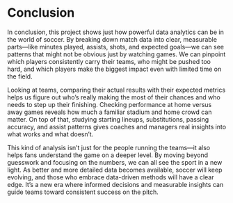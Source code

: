 # Conclusion

In conclusion, this project shows just how powerful data analytics can be in the world of soccer. By breaking down match data into clear, measurable parts—like minutes played, assists, shots, and expected goals—we can see patterns that might not be obvious just by watching games. We can pinpoint which players consistently carry their teams, who might be pushed too hard, and which players make the biggest impact even with limited time on the field.

Looking at teams, comparing their actual results with their expected metrics helps us figure out who’s really making the most of their chances and who needs to step up their finishing. Checking performance at home versus away games reveals how much a familiar stadium and home crowd can matter. On top of that, studying starting lineups, substitutions, passing accuracy, and assist patterns gives coaches and managers real insights into what works and what doesn’t.

This kind of analysis isn’t just for the people running the teams—it also helps fans understand the game on a deeper level. By moving beyond guesswork and focusing on the numbers, we can all see the sport in a new light. As better and more detailed data becomes available, soccer will keep evolving, and those who embrace data-driven methods will have a clear edge. It’s a new era where informed decisions and measurable insights can guide teams toward consistent success on the pitch.